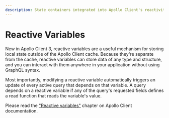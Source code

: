 ```yaml
---
description: State containers integrated into Apollo Client's reactivity model
---
```


# Reactive Variables

New in Apollo Client 3, reactive variables are a useful mechanism for storing local state outside of
the Apollo Client cache. Because they're separate from the cache, reactive variables can store data
of any type and structure, and you can interact with them anywhere in your application without using
GraphQL syntax.

Most importantly, modifying a reactive variable automatically triggers an update of every active
query that depends on that variable. A query depends on a reactive variable if any of the query's
requested fields defines a read function that reads the variable's value.

Please read the
["Reactive variables"](https://www.apollographql.com/docs/react/local-state/reactive-variables/)
chapter on Apollo Client documentation.
